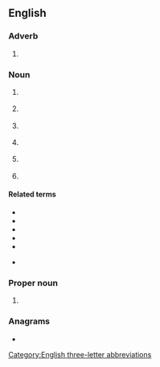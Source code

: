 ==English==

===Adverb===
{{en-adv|-}}

# {{lb|en|medical}} {{initialism of|en|[[every other]] [[day]]}}

===Noun===
{{head|en|noun}}

# {{lb|en|military|law enforcement}} {{init of|en|[[explosive]] [[ordnance]] [[disposal]]}}
# {{lb|en|finance|legal}} {{init of|en|[[event]] of [[default]]}}
# {{lb|en|computing}} {{init of|en|[[end]] of [[data]]}}
# {{lb|en|Internet slang}} {{init of|en|[[end]] of [[discussion]]}}
# {{lb|en|business}} {{init of|en|[[end]] of [[day]]}}
# {{lb|en|aviation}} {{init of|en|[[end]] of [[daylight]]}}

====Related terms====
{{sense|end of}}
{{top3}}
* {{l|en|BOF}}
* {{l|en|EOB}}
* {{l|en|EOF}}
* {{l|en|BOD}}
* {{l|en|EOL}}
{{bottom}}
* {{sense|explosives}} {{l|en|UXO}}

===Proper noun===
{{en-proper-noun|s}}

# {{abbreviation of|en|Earth Overshoot Day}}

===Anagrams===
* {{anagrams|en|a=deo|-ode|DOE|Doe|EDO|Edo|OED|deo|doe|ode}}

[[Category:English three-letter abbreviations]]